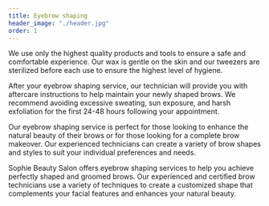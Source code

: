 ```yaml
---
title: Eyebrow shaping
header_image: "./header.jpg"
order: 1
---
```


We use only the highest quality products and tools to ensure a safe and comfortable experience. Our wax is gentle on the skin and our tweezers are sterilized before each use to ensure the highest level of hygiene.

After your eyebrow shaping service, our technician will provide you with aftercare instructions to help maintain your newly shaped brows. We recommend avoiding excessive sweating, sun exposure, and harsh exfoliation for the first 24-48 hours following your appointment.

Our eyebrow shaping service is perfect for those looking to enhance the natural beauty of their brows or for those looking for a complete brow makeover. Our experienced technicians can create a variety of brow shapes and styles to suit your individual preferences and needs.

Sophie Beauty Salon offers eyebrow shaping services to help you achieve perfectly shaped and groomed brows. Our experienced and certified brow technicians use a variety of techniques to create a customized shape that complements your facial features and enhances your natural beauty.